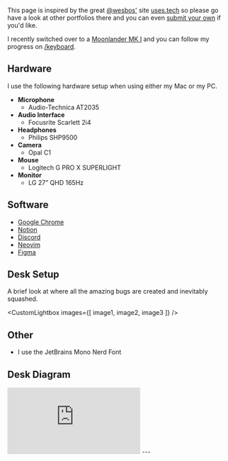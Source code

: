 
This page is inspired by the great <a href="https://twitter.com/wesbos" target="_blank">@wesbos'</a> site <a href="https://uses.tech" target="_blank">uses.tech</a> so please go have a look at other portfolios there and you can even <a href="https://github.com/wesbos/awesome-uses/blob/master/contribution-guide.md" target="_blank">submit your own</a> if you'd like.

I recently switched over to a <a href="https://www.zsa.io/moonlander" target="_blank">Moonlander MK I</a> and you can follow my progress on [/keyboard](/keyboard).

## Hardware
I use the following hardware setup when using either my Mac or my PC.
- **Microphone**
  - Audio-Technica AT2035
- **Audio Interface**
  - Focusrite Scarlett 2i4
- **Headphones**
  - Philips SHP9500
- **Camera**
  - Opal C1
- **Mouse**
  - Logitech G PRO X SUPERLIGHT  
- **Monitor**
  - LG 27” QHD 165Hz

## Software
- <a href="https://www.google.com/chrome/" target="_blank">Google Chrome</a>
- <a href="https://www.notion.so" target="_blank">Notion</a>
- <a href="https://discord.com" target="_blank">Discord</a>
- <a href="https://neovim.io" target="_blank">Neovim</a>
- <a href="https://figma.com" target="_blank">Figma</a>

## Desk Setup
A brief look at where all the amazing bugs are created and inevitably squashed.
 
<CustomLightbox
  images={[ image1, image2, image3 ]}
/>

## Other
- I use the JetBrains Mono Nerd Font

## Desk Diagram
<iframe 
  frameborder="0"
  style={{ width: "100%", height: "782px", backgroumdColor: "#000" }}
  src="https://viewer.diagrams.net/?tags=%7B%7D&highlight=000000&ui=dark&edit=_blank&layers=1&nav=1&title=setup.drawio#Uhttps%3A%2F%2Fraw.githubusercontent.com%2FHacksore%2Fdesk-cables%2Fmaster%2Fsetup.drawio"></iframe>
---
